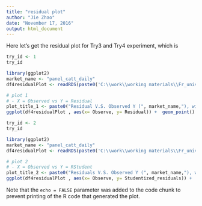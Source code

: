 ---
title: "residual plot"
author: "Jie Zhao"
date: "November 17, 2016"
output: html_document
---

Here let's get the residual plot for Try3 and Try4 experiment, which is 

```{r}
try_id <- 1
try_id
```

```{r, echo=FALSE, eval=TRUE, message=FALSE}
library(ggplot2)
market_name <- "panel_catt_daily"
df4residualPlot <- readRDS(paste0('C:\\work\\working materials\\Fr_univ_estimation\\02 Code\\01 outlier deletion\\Results\\2016-11-21 16.27.02\\residualTb_try', try_id, '.RDS'))

```


```{r, echo=FALSE, include=TRUE}
# plot 1 
# -	X = Observed vs Y = Residual 
plot_title_1 <- paste0("Residual V.S. Observed Y (", market_name,"), with Survey variables, for experiment try", try_id)
ggplot(df4residualPlot , aes(x= Observe, y= Residual)) +  geom_point() + ggtitle(plot_title_1)

```

```{r}
try_id <- 2
try_id
```

```{r, echo=FALSE, eval=TRUE, message=FALSE}
library(ggplot2)
market_name <- "panel_catt_daily"
df4residualPlot <- readRDS(paste0('C:\\work\\working materials\\Fr_univ_estimation\\02 Code\\01 outlier deletion\\Results\\2016-11-21 16.27.02\\residualTb_try', try_id, '.RDS'))

```


```{r, echo=FALSE, include=TRUE}

# plot 2
# -	X = Observed vs Y = RStudent
plot_title_2 <- paste0("Residuals V.S. Observed Y (", market_name,"), with Survey variables, for experiment try", try_id)
ggplot(df4residualPlot , aes(x= Observe, y= Studentized_residuals)) +  geom_point() + ggtitle(plot_title_2)

```

Note that the `echo = FALSE` parameter was added to the code chunk to prevent printing of the R code that generated the plot.
